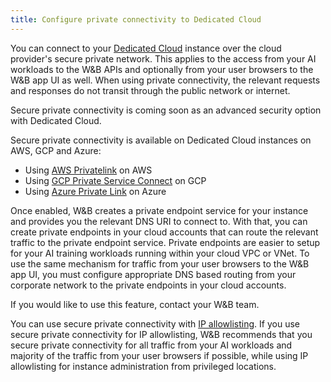 ```yaml
---
title: Configure private connectivity to Dedicated Cloud
---
```


You can connect to your [Dedicated Cloud](/platform/hosting/hosting-options/dedicated_cloud/) instance over the cloud provider's secure private network. This applies to the access from your AI workloads to the W&B APIs and optionally from your user browsers to the W&B app UI as well. When using private connectivity, the relevant requests and responses do not transit through the public network or internet.

<Note>
Secure private connectivity is coming soon as an advanced security option with Dedicated Cloud.
</Note>

Secure private connectivity is available on Dedicated Cloud instances on AWS, GCP and Azure:

* Using [AWS Privatelink](https://aws.amazon.com/privatelink/) on AWS
* Using [GCP Private Service Connect](https://cloud.google.com/vpc/docs/private-service-connect) on GCP
* Using [Azure Private Link](https://azure.microsoft.com/products/private-link) on Azure

Once enabled, W&B creates a private endpoint service for your instance and provides you the relevant DNS URI to connect to. With that, you can create private endpoints in your cloud accounts that can route the relevant traffic to the private endpoint service. Private endpoints are easier to setup for your AI training workloads running within your cloud VPC or VNet. To use the same mechanism for traffic from your user browsers to the W&B app UI, you must configure appropriate DNS based routing from your corporate network to the private endpoints in your cloud accounts.

<Note>
If you would like to use this feature, contact your W&B team.
</Note>

You can use secure private connectivity with [IP allowlisting](./ip-allowlisting). If you use secure private connectivity for IP allowlisting, W&B recommends that you secure private connectivity for all traffic from your AI workloads and majority of the traffic from your user browsers if possible, while using IP allowlisting for instance administration from privileged locations.
